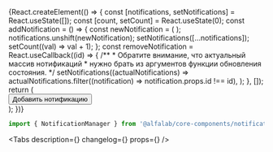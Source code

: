

<Meta title='Компоненты/Уведомления/NotificationManager' component={NotificationManager} />

<!-- Canvas -->

<Story name='NotificationManager'>
    {React.createElement(() => {
        const [notifications, setNotifications] = React.useState([]);
        const [count, setCount] = React.useState(0);
        const addNotification = () => {
            const newNotification = (
                <Notification
                    badge='positive'
                    title={`Нотификация #${count}`}
                    autoCloseDelay={3000}
                    id={count.toString()}
                    key={count.toString()}
                />
            );
            notifications.unshift(newNotification);
            setNotifications([...notifications]);
            setCount((val) => val + 1);
        };
        const removeNotification = React.useCallback((id) => {
            /**
             * Обратите внимание, что актуальный массив нотификаций
             * нужно брать из аргументов функции обновления состояния.
             */
            setNotifications((actualNotifications) =>
                actualNotifications.filter((notification) => notification.props.id !== id),
            );
        }, []);
        return (
            <div>
                <Button onClick={addNotification}>Добавить нотификацию</Button>
                <NotificationManager
                    notifications={notifications}
                    onRemoveNotification={removeNotification}
                />
            </div>
        );
    })}
</Story>

<!-- Docs -->

<ComponentHeader
    name='NotificationManager'
    version={version}
    package='@alfalab/core-components/notification-manager'
/>

```jsx
import { NotificationManager } from '@alfalab/core-components/notification-manager';
```

<Tabs
    description={<Description />}
    changelog={<Changelog />}
    props={<ArgsTable of={NotificationManagerTS} />}
/>
